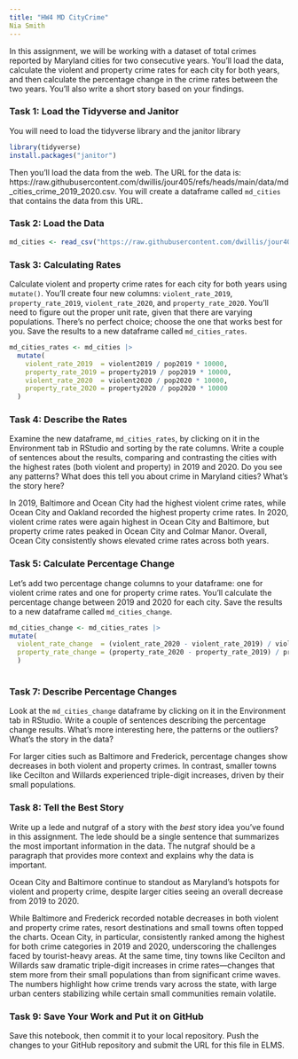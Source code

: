 ```yaml
---
title: "HW4 MD CityCrime"
Nia Smith
---
```


In this assignment, we will be working with a dataset of total crimes reported by Maryland cities for two consecutive years. You'll load the data, calculate the violent and property crime rates for each city for both years, and then calculate the percentage change in the crime rates between the two years. You'll also write a short story based on your findings.

### Task 1: Load the Tidyverse and Janitor

You will need to load the tidyverse library and the janitor library

```r
library(tidyverse)
install.packages("janitor")

```

Then you'll load the data from the web. The URL for the data is: https://raw.githubusercontent.com/dwillis/jour405/refs/heads/main/data/md_cities_crime_2019_2020.csv. You will create a dataframe called `md_cities` that contains the data from this URL.

### Task 2: Load the Data

```r
md_cities <- read_csv("https://raw.githubusercontent.com/dwillis/jour405/refs/heads/main/data/md_cities_crime_2019_2020.csv")
```
### Task 3: Calculating Rates

Calculate violent and property crime rates for each city for both years using `mutate()`. You'll create four new columns: `violent_rate_2019`, `property_rate_2019`, `violent_rate_2020`, and `property_rate_2020`. You'll need to figure out the proper unit rate, given that there are varying populations. There's no perfect choice; choose the one that works best for you. Save the results to a new dataframe called `md_cities_rates`.

```r
md_cities_rates <- md_cities |>
  mutate(
    violent_rate_2019  = violent2019 / pop2019 * 10000,
    property_rate_2019 = property2019 / pop2019 * 10000,
    violent_rate_2020  = violent2020 / pop2020 * 10000,
    property_rate_2020 = property2020 / pop2020 * 10000
  )
```

### Task 4: Describe the Rates

Examine the new dataframe, `md_cities_rates`, by clicking on it in the Environment tab in RStudio and sorting by the rate columns. Write a couple of sentences about the results, comparing and contrasting the cities with the highest rates (both violent and property) in 2019 and 2020. Do you see any patterns? What does this tell you about crime in Maryland cities? What's the story here?


In 2019, Baltimore and Ocean City had the highest violent crime rates, while Ocean City and Oakland recorded the highest property crime rates. In 2020, violent crime rates were again highest in Ocean City and Baltimore, but property crime rates peaked in Ocean City and Colmar Manor. Overall, Ocean City consistently shows elevated crime rates across both years. 


### Task 5: Calculate Percentage Change

Let's add two percentage change columns to your dataframe: one for violent crime rates and one for property crime rates. You'll calculate the percentage change between 2019 and 2020 for each city. Save the results to a new dataframe called `md_cities_change`.

```r
md_cities_change <- md_cities_rates |>
mutate(
  violent_rate_change  = (violent_rate_2020 - violent_rate_2019) / violent_rate_2019 * 100,
  property_rate_change = (property_rate_2020 - property_rate_2019) / property_rate_2019 * 100
  )
  
```

### Task 7: Describe Percentage Changes

Look at the `md_cities_change` dataframe by clicking on it in the Environment tab in RStudio. Write a couple of sentences describing the percentage change results. What's more interesting here, the patterns or the outliers? What's the story in the data?

For larger cities such as Baltimore and Frederick, percentage changes show decreases in both violent and property crimes. In contrast, smaller towns like Cecilton and Willards experienced triple-digit increases, driven by their small populations.

### Task 8: Tell the Best Story

Write up a lede and nutgraf of a story with the _best_ story idea you've found in this assignment. The lede should be a single sentence that summarizes the most important information in the data. The nutgraf should be a paragraph that provides more context and explains why the data is important.

Ocean City and Baltimore continue to standout as Maryland's hotspots for violent and property crime, despite larger cities seeing an overall decrease from 2019 to 2020.

While Baltimore and Frederick recorded notable decreases in both violent and property crime rates, resort destinations and small towns often topped the charts. Ocean City, in particular, consistently ranked among the highest for both crime categories in 2019 and 2020, underscoring the challenges faced by tourist-heavy areas. At the same time, tiny towns like Cecilton and Willards saw dramatic triple-digit increases in crime rates—changes that stem more from their small populations than from significant crime waves. The numbers highlight how crime trends vary across the state, with large urban centers stabilizing while certain small communities remain volatile.

### Task 9: Save Your Work and Put it on GitHub

Save this notebook, then commit it to your local repository. Push the changes to your GitHub repository and submit the URL for this file in ELMS.
